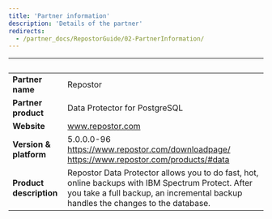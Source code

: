 ```yaml
---
title: 'Partner information'
description: 'Details of the partner'
redirects:
  - /partner_docs/RepostorGuide/02-PartnerInformation/
---
```


| &nbsp;     | &nbsp; |
| ----------- | ----------- |
| **Partner name**      | Repostor       |
| **Partner product**   |  Data Protector for PostgreSQL       |
| **Website**      |    www.repostor.com    |
| **Version & platform**   |  5.0.0.0-96     https://www.repostor.com/downloadpage/      https://www.repostor.com/products/#data      |
| **Product description**      |    Repostor Data Protector allows you to do fast, hot, online backups with IBM Spectrum Protect. After you take a full backup, an incremental backup handles the changes to the database.   |
